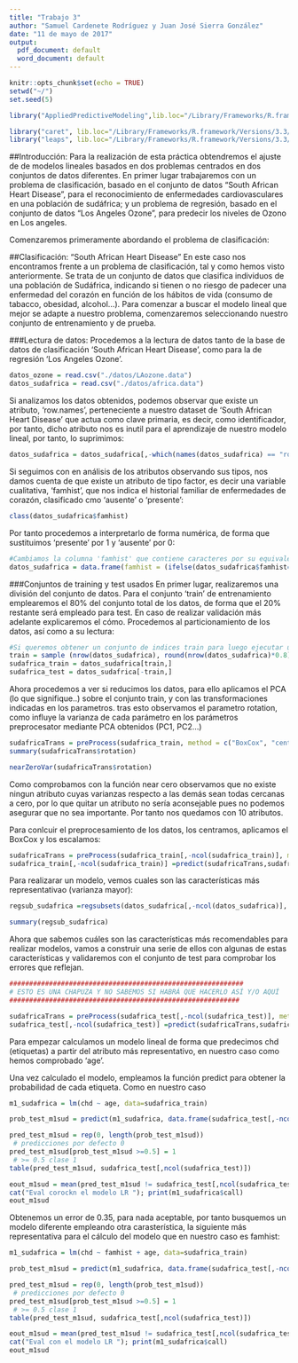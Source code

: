 ```yaml
---
title: "Trabajo 3"
author: "Samuel Cardenete Rodríguez y Juan José Sierra González"
date: "11 de mayo de 2017"
output:
  pdf_document: default
  word_document: default
---
```


```r
knitr::opts_chunk$set(echo = TRUE)
setwd("~/")
set.seed(5)

library("AppliedPredictiveModeling",lib.loc="/Library/Frameworks/R.framework/Versions/3.3/Resources/library")

library("caret", lib.loc="/Library/Frameworks/R.framework/Versions/3.3/Resources/library")
library("leaps", lib.loc="/Library/Frameworks/R.framework/Versions/3.3/Resources/library")

```

##Introducción:
Para la realización de esta práctica obtendremos el ajuste de de modelos lineales basados en dos problemas centrados en dos conjuntos de datos diferentes. En primer lugar trabajaremos con un problema de clasificación, basado en el conjunto de datos "South African Heart Disease", para el reconocimiento de enfermedades cardiovasculares en una población de sudáfrica; y un problema de regresión, basado en el conjunto de datos "Los Angeles Ozone", para predecir los niveles de Ozono en Los angeles.
\newline

Comenzaremos primeramente abordando el problema de clasificación:

##Clasificación: "South African Heart Disease"
En este caso nos encontramos frente a un problema de clasificación, tal y como hemos visto anteriormente. Se trata de un conjunto de datos que clasifica individuos de una población de Sudáfrica, indicando si tienen o no riesgo de padecer una enfermedad del corazón en función de los hábitos de vida (consumo de tabacco, obesidad, alcohol...).
\newline
Para comenzar a buscar el modelo lineal que mejor se adapte a nuestro problema, comenzaremos seleccionando nuestro conjunto de entrenamiento y de prueba.

###Lectura de datos:
Procedemos a la lectura de datos tanto de la base de datos de clasificación 'South African Heart Disease', como para la de regresión 'Los Angeles Ozone'. \newline

```r
datos_ozone = read.csv("./datos/LAozone.data")
datos_sudafrica = read.csv("./datos/africa.data")
```

Si analizamos los datos obtenidos, podemos observar que existe un atributo, 'row.names', perteneciente a nuestro dataset de 'South African Heart Disease' que actua como clave primaria, es decir, como identificador, por tanto, dicho atributo nos es inutil para el aprendizaje de nuestro modelo lineal, por tanto, lo suprimimos:

```r
datos_sudafrica = datos_sudafrica[,-which(names(datos_sudafrica) == "row.names")]
```

Si seguimos con en análisis de los atributos observando sus tipos, nos damos cuenta de que existe un atributo de tipo factor, es decir una variable cualitativa, 'famhist', que nos indica el historial familiar de enfermedades de corazón, clasificado cmo 'ausente' o 'presente':

```r
class(datos_sudafrica$famhist)
```
Por tanto procedemos a interpretarlo de forma numérica, de forma que sustituimos 'presente' por 1 y 'ausente' por 0:
```r


#Cambiamos la columna 'famhist' que contiene caracteres por su equivalente en valores numéricos:
datos_sudafrica = data.frame(famhist = (ifelse(datos_sudafrica$famhist=="Absent",0,1)),datos_sudafrica[,-which(names(datos_sudafrica) == "famhist")])
```

###Conjuntos de training y test usados
En primer lugar, realizaremos una división del conjunto de datos. Para el conjunto 'train' de entrenamiento emplearemos el 80% del conjunto total de los datos, de forma que el 20% restante será empleado para test. En caso de realizar validación más adelante explicaremos el cómo.\newline
Procedemos al particionamiento de los datos, así como a su lectura:
```r



#Si queremos obtener un conjunto de indices train para luego ejecutar un modelo lineal sobre el train:
train = sample (nrow(datos_sudafrica), round(nrow(datos_sudafrica)*0.8))
sudafrica_train = datos_sudafrica[train,]
sudafrica_test = datos_sudafrica[-train,]
```

Ahora procedemos a ver si reducimos los datos, para ello aplicamos el PCA (lo que signifique..) sobre el conjunto train, y con las transformaciones indicadas en los parametros. tras esto observamos el parametro rotation, como influye la varianza de cada parámetro en los parámetros preprocesator mediante PCA obtenidos (PC1, PC2...)

```r
sudafricaTrans = preProcess(sudafrica_train, method = c("BoxCox", "center", "scale", "pca"),thresh = 0.9)
summary(sudafricaTrans$rotation)

nearZeroVar(sudafricaTrans$rotation)
```

Como comprobamos con la función near cero observamos que no existe ningun atributo cuyas varianzas respecto a las demás sean todas cercanas a cero, por lo que quitar un atributo no sería aconsejable pues no podemos asegurar que no sea importante. Por tanto nos quedamos con 10 atributos.\newline

Para conlcuir el preprocesamiento de los datos, los centramos, aplicamos el BoxCox y los escalamos:

```r
sudafricaTrans = preProcess(sudafrica_train[,-ncol(sudafrica_train)], method = c("BoxCox", "center", "scale"),thresh = 0.9)
sudafrica_train[,-ncol(sudafrica_train)] =predict(sudafricaTrans,sudafrica_train[,-ncol(sudafrica_train)])
```

Para realizarar un modelo, vemos cuales son las características más representativao (varianza mayor):

```r
regsub_sudafrica =regsubsets(datos_sudafrica[,-ncol(datos_sudafrica)], datos_sudafrica[,ncol(datos_sudafrica)])

summary(regsub_sudafrica)


```

Ahora que sabemos cuáles son las características más recomendables para realizar modelos, vamos a construir una serie de ellos con algunas de estas características y validaremos con el conjunto de test para comprobar los errores que reflejan.

```r
###########################################################
# ESTO ES UNA CHAPUZA Y NO SABEMOS SI HABRÁ QUE HACERLO ASÍ Y/O AQUÍ
##########################################################

sudafricaTrans = preProcess(sudafrica_test[,-ncol(sudafrica_test)], method = c("BoxCox", "center", "scale"),thresh = 0.9)
sudafrica_test[,-ncol(sudafrica_test)] =predict(sudafricaTrans,sudafrica_test[,-ncol(sudafrica_test)])
```

Para empezar calculamos un modelo lineal de forma que predecimos chd (etiquetas) a partir del atributo más representativo, en nuestro caso como hemos comprobado 'age'. \newline

Una vez calculado el modelo, empleamos la función predict para obtener la probabilidad de cada etiqueta.
Como en nuestro caso 

```r
m1_sudafrica = lm(chd ~ age, data=sudafrica_train)

prob_test_m1sud = predict(m1_sudafrica, data.frame(sudafrica_test[,-ncol(sudafrica_test)]), type="response")

pred_test_m1sud = rep(0, length(prob_test_m1sud))
 # predicciones por defecto 0
pred_test_m1sud[prob_test_m1sud >=0.5] = 1
 # >= 0.5 clase 1
table(pred_test_m1sud, sudafrica_test[,ncol(sudafrica_test)])

eout_m1sud = mean(pred_test_m1sud != sudafrica_test[,ncol(sudafrica_test)])
cat("Eval corockn el modelo LR "); print(m1_sudafrica$call)
eout_m1sud
```
Obtenemos un error de 0.35, para nada aceptable, por tanto busquemos un modelo diferente empleando otra carasterística, la siguiente más representativa para el cálculo del modelo que en nuestro caso es famhist:

```r
m1_sudafrica = lm(chd ~ famhist + age, data=sudafrica_train)

prob_test_m1sud = predict(m1_sudafrica, data.frame(sudafrica_test[,-ncol(sudafrica_test)]), type="response")

pred_test_m1sud = rep(0, length(prob_test_m1sud))
 # predicciones por defecto 0
pred_test_m1sud[prob_test_m1sud >=0.5] = 1
 # >= 0.5 clase 1
table(pred_test_m1sud, sudafrica_test[,ncol(sudafrica_test)])

eout_m1sud = mean(pred_test_m1sud != sudafrica_test[,ncol(sudafrica_test)])
cat("Eval con el modelo LR "); print(m1_sudafrica$call)
eout_m1sud
```
